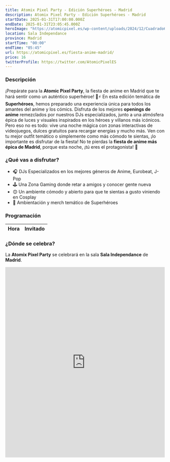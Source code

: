 ```yaml
---
title: Atomix Pixel Party - Edición Superhéroes - Madrid
description: Atomix Pixel Party - Edición Superhéroes - Madrid
startDate: 2025-01-31T17:00:00.000Z
endDate: 2025-01-31T23:05:45.000Z
heroImage: "https://atomicpixel.es/wp-content/uploads/2024/12/Cuadrado640.jpg"
location: Sala Independance
province: Madrid
startTime: "00:00"
endTime: "05:45"
url: https://atomicpixel.es/fiesta-anime-madrid/
price: 16
twitterProfile: https://twitter.com/AtomicPixelES
---
```


### Descripción

¡Prepárate para la **Atomic Pixel Party**, la fiesta de anime en Madrid que te hará sentir como un auténtico superhéroe! 🎉⚡ En esta edición temática de **Superhéroes**, hemos preparado una experiencia única para todos los amantes del anime y los cómics. Disfruta de los mejores **openings de anime** remezclados por nuestros DJs especializados, junto a una atmósfera épica de luces y visuales inspirados en los héroes y villanos más icónicos.
Pero eso no es todo: vive una noche mágica con zonas interactivas de videojuegos, dulces gratuitos para recargar energías y mucho más. Ven con tu mejor outfit temático o simplemente como más cómodo te sientas, ¡lo importante es disfrutar de la fiesta! No te pierdas la **fiesta de anime más épica de Madrid**, porque esta noche, ¡tú eres el protagonista! 🌟

### ¿Qué vas a disfrutar?

+ 🎧 DJs Especializados en los mejores géneros de Anime, Eurobeat, J-Pop
+ 🕹 Una Zona Gaming donde retar a amigos y conocer gente nueva
+ 😊 Un ambiente cómodo y abierto para que te sientas a gusto viniendo en Cosplay
+ 🦸 Ambientación y merch temático de Superhéroes

### Programación

| Hora | Invitado |
|------|----------|

### ¿Dónde se celebra?

La **Atomix Pixel Party** se celebrará en la sala **Sala Independance** de **Madrid**.
<iframe src="https://www.google.com/maps/embed?pb=!1m14!1m8!1m3!1d109240.0853068247!2d-3.692981!3d40.409671!3m2!1i1024!2i768!4f13.1!3m3!1m2!1s0xd42288c6f517fc3%3A0x1f42704e6e05e49a!2sIndependance%20Club!5e1!3m2!1ses!2sus!4v1736185012271!5m2!1ses!2sus" width="100%" height="600" style="border:0;" allowfullscreen="" loading="lazy" referrerpolicy="no-referrer-when-downgrade"></iframe>
